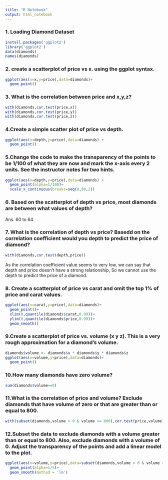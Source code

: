 ```yaml
---
title: "R Notebook"
output: html_notebook
---
```


### 1. Loading Diamond Dataset
```r
install.packages('ggplot2')
library('ggplot2')
data(diamonds)
names(diamonds)
```

### 2. create a scatterplot of price vs x. using the ggplot syntax.
```r
ggplot(aes(x=x,y=price),data=diamonds)+
  geom_point()
```
### 3. What is the correlation between price and x,y,z? 
```r
with(diamonds,cor.test(price,x))
with(diamonds,cor.test(price,y))
with(diamonds,cor.test(price,z))
```

### 4.Create a simple scatter plot of price vs depth.
```r
ggplot(aes(x=depth,y=price),data=diamonds) +
  geom_point()
```

### 5.Change the code to make the transparency of the points to be 1/100 of what they are now and mark the x-axis every 2 units. See the instructor notes for two hints.
```r
ggplot(aes(x=depth,y=price),data=diamonds) +
  geom_point(alpha=1/100)+
  scale_x_continuous(breaks=seq(0,80,2))
```
### 6. Based on the scatterplot of depth vs price, most diamonds are between what values of depth?
Ans. 60 to 64

### 7. What is the correlation of depth vs price? Basedd on the correlation coefficient would you depth to predict the price of diamond?
```r
with(diamonds,cor.test(depth,price))
```
As the correlation coefficient value seems to very low, we can say that depth and price doesn't have a strong relationship, So we cannot use the depth to predict the price of a diamond.  


### 8. Create a scatterplot of price vs carat and omit the top 1% of price and carat values.
```r
ggplot(aes(x=carat,y=price),data=diamonds)+
  geom_point()+
  xlim(0,quantile(diamonds$carat,0.99))+
  ylim(0,quantile(diamonds$price,0.99))+
  geom_smooth()
```

### 9.Create a scatterplot of price vs. volume (x  y  z). This is a very rough approximation for a diamond's volume.
```r
diamonds$volume <- diamonds$x * diamonds$y * diamonds$z
ggplot(aes(x=volume,y=price),data=diamonds)+
  geom_point()
```

### 10.How many diamonds have zero volume?
```r
sum(diamonds$volume==0)
```

### 11.What is the correlation of price and volume? Exclude diamonds that have volume of zero or that are greater than or equal to 800.
```r
with(subset(diamonds,volume > 0 & volume <= 800),cor.test(price,volume))
```

### 12.Subset the data to exclude diamonds with a volume greater than or equal to 800. Also, exclude diamonds with a volume of 0. Adjust the transparency of the points and add a linear model to the plot.
```r
ggplot(aes(x=volume,y=price),data=subset(diamonds,volume > 0 & volume <= 800))+
  geom_point(alpha=1/5)+
  geom_smooth(method = 'lm')
```



